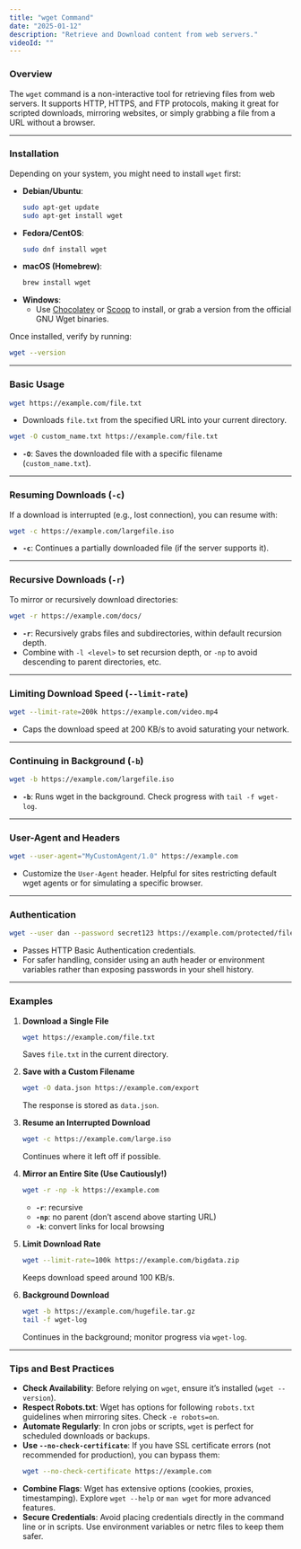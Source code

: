 ```yaml
---
title: "wget Command"
date: "2025-01-12"
description: "Retrieve and Download content from web servers."
videoId: ""
---
```


### Overview

The `wget` command is a non-interactive tool for retrieving files from web servers. It supports HTTP, HTTPS, and FTP protocols, making it great for scripted downloads, mirroring websites, or simply grabbing a file from a URL without a browser.

---

### Installation

Depending on your system, you might need to install `wget` first:

- **Debian/Ubuntu**:
  ```bash
  sudo apt-get update
  sudo apt-get install wget
  ```
- **Fedora/CentOS**:
  ```bash
  sudo dnf install wget
  ```
- **macOS (Homebrew)**:
  ```bash
  brew install wget
  ```
- **Windows**:
  - Use [Chocolatey](https://chocolatey.org/) or [Scoop](https://scoop.sh/) to install, or grab a version from the official GNU Wget binaries.

Once installed, verify by running:
```bash
wget --version
```

---

### Basic Usage

```bash
wget https://example.com/file.txt
```
- Downloads `file.txt` from the specified URL into your current directory.

```bash
wget -O custom_name.txt https://example.com/file.txt
```
- **`-O`**: Saves the downloaded file with a specific filename (`custom_name.txt`).

---

### Resuming Downloads (`-c`)

If a download is interrupted (e.g., lost connection), you can resume with:
```bash
wget -c https://example.com/largefile.iso
```
- **`-c`**: Continues a partially downloaded file (if the server supports it).

---

### Recursive Downloads (`-r`)

To mirror or recursively download directories:
```bash
wget -r https://example.com/docs/
```
- **`-r`**: Recursively grabs files and subdirectories, within default recursion depth.  
- Combine with `-l <level>` to set recursion depth, or `-np` to avoid descending to parent directories, etc.

---

### Limiting Download Speed (`--limit-rate`)

```bash
wget --limit-rate=200k https://example.com/video.mp4
```
- Caps the download speed at 200 KB/s to avoid saturating your network.

---

### Continuing in Background (`-b`)

```bash
wget -b https://example.com/largefile.iso
```
- **`-b`**: Runs wget in the background. Check progress with `tail -f wget-log`.

---

### User-Agent and Headers

```bash
wget --user-agent="MyCustomAgent/1.0" https://example.com
```
- Customize the `User-Agent` header. Helpful for sites restricting default wget agents or for simulating a specific browser.

---

### Authentication

```bash
wget --user dan --password secret123 https://example.com/protected/file.zip
```
- Passes HTTP Basic Authentication credentials.  
- For safer handling, consider using an auth header or environment variables rather than exposing passwords in your shell history.

---

### Examples

1. **Download a Single File**  
   ```bash
   wget https://example.com/file.txt
   ```
   Saves `file.txt` in the current directory.

2. **Save with a Custom Filename**  
   ```bash
   wget -O data.json https://example.com/export
   ```
   The response is stored as `data.json`.

3. **Resume an Interrupted Download**  
   ```bash
   wget -c https://example.com/large.iso
   ```
   Continues where it left off if possible.

4. **Mirror an Entire Site (Use Cautiously!)**  
   ```bash
   wget -r -np -k https://example.com
   ```
   - **`-r`**: recursive  
   - **`-np`**: no parent (don’t ascend above starting URL)  
   - **`-k`**: convert links for local browsing

5. **Limit Download Rate**  
   ```bash
   wget --limit-rate=100k https://example.com/bigdata.zip
   ```
   Keeps download speed around 100 KB/s.

6. **Background Download**  
   ```bash
   wget -b https://example.com/hugefile.tar.gz
   tail -f wget-log
   ```
   Continues in the background; monitor progress via `wget-log`.

---

### Tips and Best Practices

- **Check Availability**: Before relying on `wget`, ensure it’s installed (`wget --version`).
- **Respect Robots.txt**: Wget has options for following `robots.txt` guidelines when mirroring sites. Check `-e robots=on`.
- **Automate Regularly**: In cron jobs or scripts, `wget` is perfect for scheduled downloads or backups.
- **Use `--no-check-certificate`**: If you have SSL certificate errors (not recommended for production), you can bypass them:
  ```bash
  wget --no-check-certificate https://example.com
  ```
- **Combine Flags**: Wget has extensive options (cookies, proxies, timestamping). Explore `wget --help` or `man wget` for more advanced features.
- **Secure Credentials**: Avoid placing credentials directly in the command line or in scripts. Use environment variables or netrc files to keep them safer.